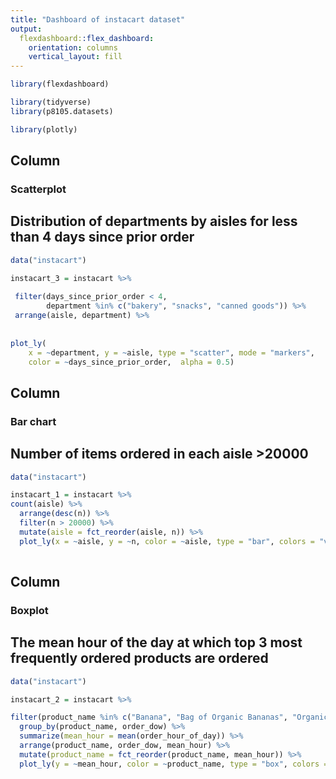 ```yaml
---
title: "Dashboard of instacart dataset"
output: 
  flexdashboard::flex_dashboard:
    orientation: columns
    vertical_layout: fill
---
```


```r
library(flexdashboard)

```
```r
library(tidyverse)
library(p8105.datasets)

library(plotly)
```
Column {data-width=650}
-----------------------------------------------------------------------

### Scatterplot
## Distribution of departments by aisles for less than 4 days since prior order

```r
data("instacart") 

instacart_3 = instacart %>% 
  
 filter(days_since_prior_order < 4,
        department %in% c("bakery", "snacks", "canned goods")) %>% 
 arrange(aisle, department) %>%
  
  
plot_ly(
    x = ~department, y = ~aisle, type = "scatter", mode = "markers",
    color = ~days_since_prior_order,  alpha = 0.5)
```

Column {data-width=350}
-----------------------------------------------------------------------

### Bar chart

## Number of items ordered in each aisle >20000
```r
data("instacart") 

instacart_1 = instacart %>% 
count(aisle) %>% 
  arrange(desc(n)) %>% 
  filter(n > 20000) %>% 
  mutate(aisle = fct_reorder(aisle, n)) %>% 
  plot_ly(x = ~aisle, y = ~n, color = ~aisle, type = "bar", colors = "viridis") 
 
```

Column {data-width=350}
-----------------------------------------------------------------------

### Boxplot

## The mean hour of the day at which top 3 most frequently ordered products are ordered 
```r
data("instacart") 

instacart_2 = instacart %>% 

filter(product_name %in% c("Banana", "Bag of Organic Bananas", "Organic Strawberries")) %>%
  group_by(product_name, order_dow) %>%
  summarize(mean_hour = mean(order_hour_of_day)) %>% 
  arrange(product_name, order_dow, mean_hour) %>% 
  mutate(product_name = fct_reorder(product_name, mean_hour)) %>%   
  plot_ly(y = ~mean_hour, color = ~product_name, type = "box", colors = "viridis")

```

